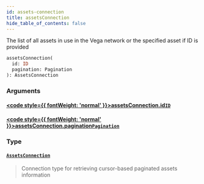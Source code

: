 ```yaml
---
id: assets-connection
title: assetsConnection
hide_table_of_contents: false
---
```








The list of all assets in use in the Vega network or the specified asset if ID is provided

```graphql
assetsConnection(
  id: ID
  pagination: Pagination
): AssetsConnection
```


### Arguments

#### [<code style={{ fontWeight: 'normal' }}>assetsConnection.<b>id</b></code>](#)<Bullet />[`ID`](/testnet/api/graphql/scalars/id) <Badge class="secondary" text="scalar"/>
> 
> 

#### [<code style={{ fontWeight: 'normal' }}>assetsConnection.<b>pagination</b></code>](#)<Bullet />[`Pagination`](/testnet/api/graphql/inputs/pagination) <Badge class="secondary" text="input"/>
> 
> 

### Type

#### [`AssetsConnection`](/testnet/api/graphql/objects/assets-connection) <Badge class="secondary" text="object"/>
> Connection type for retrieving cursor-based paginated assets information
> 





